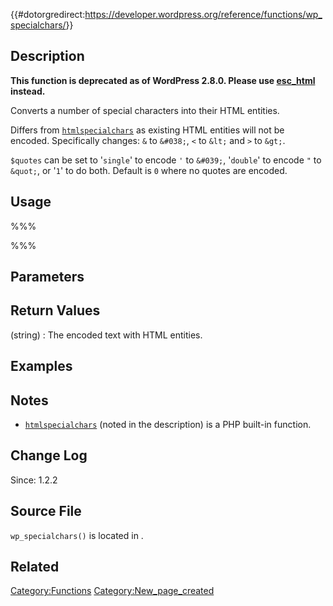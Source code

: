 {{#dotorgredirect:https://developer.wordpress.org/reference/functions/wp_specialchars/}}

== Description ==
'''This function is deprecated as of WordPress 2.8.0. Please use [[Function Reference/esc_html|esc_html]] instead.'''

Converts a number of special characters into their HTML entities.

Differs from [http://us.php.net/manual/en/function.htmlspecialchars.php <tt>htmlspecialchars</tt>] as existing HTML entities will not be encoded. Specifically changes: <tt>&amp;</tt> to <tt>&amp;#038;</tt>, <tt>&lt;</tt> to <tt>&amp;lt;</tt> and <tt>&gt;</tt> to <tt>&amp;gt;</tt>.

<tt>$quotes</tt> can be set to '<tt>single</tt>' to encode <tt>'</tt> to <tt>&amp;#039;</tt>, '<tt>double</tt>' to encode <tt>"</tt> to <tt>&amp;quot;</tt>, or '<tt>1</tt>' to do both. Default is <tt>0</tt> where no quotes are encoded.

== Usage ==
%%%<?php wp_specialchars( $text, $quotes ) ?>%%%

== Parameters ==
{{Parameter|$text|string|The text which is to be encoded.}}
{{Parameter|$quotes|mixed|Converts single quotes if set to '<tt>single</tt>', double if set to '<tt>double</tt>' or both if otherwise set.|optional|0}}

== Return Values ==
; (string) : The encoded text with HTML entities.

== Examples ==
<!-- Need creative examples. Feel free to link to external examples. -->

== Notes ==
* [http://us.php.net/manual/en/function.htmlspecialchars.php <tt>htmlspecialchars</tt>] (noted in the description) is a PHP built-in function.

== Change Log ==
Since: 1.2.2

== Source File ==

<tt>wp_specialchars()</tt> is located in {{Trac|wp-includes/formatting.php}}.

== Related ==
<!--
    To Do:
    Need to find related functions.
    Need to create groups of functions and create templates to add them to a page quickly.
    Some functions may be related to many groups of functions.
-->

{{Tag Footer}}

[[Category:Functions]]
[[Category:New_page_created]]